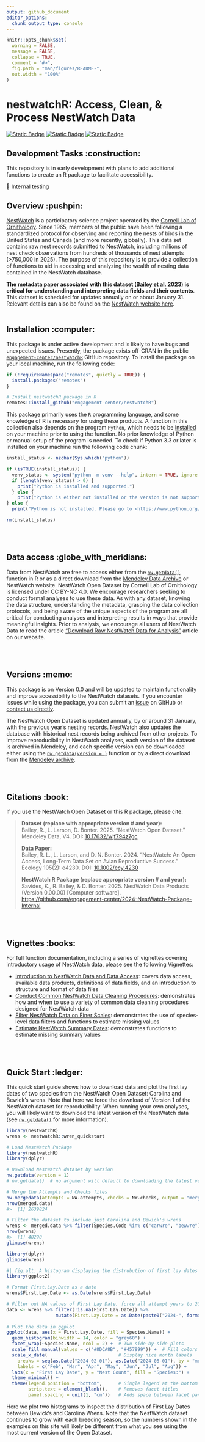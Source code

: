 ```yaml
---
output: github_document
editor_options: 
  chunk_output_type: console
---
```


```r
knitr::opts_chunk$set(
  warning = FALSE, 
  message = FALSE,
  collapse = TRUE,
  comment = "#>",
  fig.path = "man/figures/README-",
  out.width = "100%"
)
```

# nestwatchR: Access, Clean, & Process NestWatch Data

<!-- badges: start -->

[![Static Badge](https://www.repostatus.org/badges/latest/wip.svg)](https://www.repostatus.org/#wip) [![Static Badge](https://img.shields.io/badge/Dataset%20License-CC%20BY--NC%204.0-blue)](https://creativecommons.org/licenses/by-nc/4.0/deed.en)  [![Static Badge](https://img.shields.io/badge/Code%20License-GPL%20v3-blue)](https://www.gnu.org/licenses/gpl-3.0)

   
<!-- badges: end   -->

## Development Tasks :construction:

This repository is in early development with plans to add additional functions to create an R package to facilitate accessibility.

   🔲 Internal testing
   
    

## Overview :pushpin:

[NestWatch](http://www.nestwatch.org) is a participatory science project operated by the [Cornell Lab of Ornithology](bird.cornell.edu). Since 1965, members of the public have been following a standardized protocol for observing and reporting the nests of birds in the United States and Canada (and more recently, globally). This data set contains raw nest records submitted to NestWatch, including millions of nest check observations from hundreds of thousands of nest attempts (>750,000 in 2025). The purpose of this repository is to provide a collection of functions to aid in accessing and analyzing the wealth of nesting data contained in the NestWatch database.

**The metadata paper associated with this dataset [(Bailey et al. 2023)](https://doi.org/10.1002/ecy.4230) is critical for understanding and interpreting data fields and their contents**. This dataset is scheduled for updates annually on or about January 31. Relevant details can also be found on the [NestWatch website here](https://nestwatch.org/explore/nestwatch-open-dataset-downloads/).
<br>
<br>

## Installation :computer:

This package is under active development and is likely to have bugs and unexpected issues. Presently, the package exists off-CRAN in the public [`engagement-center/nestwatchR`](https://github.com/engagement-center/nestwatchR) GitHub repository. To install the package on your local machine, run the following code:

```r
if (!requireNamespace("remotes", quietly = TRUE)) {
  install.packages("remotes")
}

# Install nestwatchR package in R
remotes::install_github("engagement-center/nestwatchR")
```


This package primarily uses the `R` programming language, and some knowledge of R is necessary for using these products. A function in this collection also depends on the program `Python`, which needs to be [installed](https://www.python.org/downloads/) on your machine prior to using the function. No prior knowledge of Python or manual setup of the program is needed. To check if Python 3.3 or later is installed on your machine run the following code chunk:

```r
install_status <- nzchar(Sys.which("python"))

if (isTRUE(install_status)) {
  venv_status <- system("python -m venv --help", intern = TRUE, ignore.stderr = TRUE)
  if (length(venv_status) > 0) {
    print("Python is installed and supported.")
  } else {
    print("Python is either not installed or the version is not supported. Please go to <https://www.python.org/downloads/> to install the latest version of Python and then restart your R session.")}
} else {
  print("Python is not installed. Please go to <https://www.python.org/downloads/> to install Python.")}

rm(install_status)
```

<br>
<br>

## Data access :globe_with_meridians:

Data from NestWatch are free to access either from the [`nw.getdata()`](https://engagement-center.github.io/nestwatchR/reference/nw.getdata.html) function in R or as a direct download from the [Mendeley Data Archive](https://data.mendeley.com/datasets/wjf794z7gc/2) or NestWatch website. NestWatch Open Dataset by Cornell Lab of Ornithology is licensed under CC BY-NC 4.0. We encourage researchers seeking to conduct formal analyses to use these data. As with any dataset, knowing the data structure, understanding the metadata, grasping the data collection protocols, and being aware of the unique aspects of the program are all critical for conducting analyses and interpreting results in ways that provide meaningful insights. Prior to analysis, we encourage all users of NestWatch Data to read the article ["Download Raw NestWatch Data for Analysis"](https://nestwatch.org/explore/nestwatch-open-dataset-downloads/) article on our website.

<br>
<br>

## Versions :memo:

This package is on Version 0.0 and will be updated to maintain functionality and improve accessibility to the NestWatch datasets. If you encounter issues while using the package, you can submit an [issue](https://github.com/engagement-center/nestwatchR/issues) on GitHub or [contact us directly](mailto:kim.savides@cornell.edu?subject=nestwatchR%Issue%%3A).

The NestWatch Open Dataset is updated annually, by or around 31 January, with the previous year's nesting records. NestWatch also updates the database with historical nest records being archived from other projects. To improve reproducibility in NestWatch analyses, each version of the dataset is archived in Mendeley, and each specific version can be downloaded either using the [`nw.getdata(version = )`](https://engagement-center.github.io/nestwatchR/reference/nw.getdata.html) function or by a direct download from the [Mendeley archive](https://data.mendeley.com/datasets/wjf794z7gc/2).

<br>
<br>

## Citations :book:

If you use the NestWatch Open Dataset or this R package, please cite:

<blockquote>

**Dataset (replace with appropriate version \# and year):**</br> Bailey, R., L. Larson, D. Bonter. 2025. “NestWatch Open Dataset." Mendeley Data, V4. DOI: [10.17632/wjf794z7gc](https://doi.org/10.17632/wjf794z7gc)</a>

**Data Paper:**</br> Bailey, R. L., L. Larson, and D. N. Bonter. 2024. “NestWatch: An Open-Access, Long-Term Data Set on Avian Reproductive Success.” Ecology 105(2): e4230. DOI: [10.1002/ecy.4230](https://doi.org/10.1002/ecy.4230)</a>

**NestWatch R Package (replace appropriate version \# and year):**<br> Savides, K., R. Bailey, & D. Bonter. 2025. NestWatch Data Products (Version 0.00.00) [Computer software]. <https://github.com/engagement-center/2024-NestWatch-Package-Internal>

</blockquote>

<br>
<br>

## Vignettes :books:

For full function documentation, including a series of vignettes covering introductory usage of NestWatch data, please see the following Vignettes:

-   [Introduction to NestWatch Data and Data Access](https://engagement-center.github.io/nestwatchR/articles/a_Into-and-Data-Access.html): covers data access, available data products, definitions of data fields, and an introduction to structure and format of data files
-   [Conduct Common NestWatch Data Cleaning Procedures](https://engagement-center.github.io/nestwatchR/articles/b_Data-Cleaning.html): demonstrates how and when to use a variety of common data cleaning procedures designed for NestWatch data
-   [Filter NestWatch Data on Finer Scales](https://engagement-center.github.io/nestwatchR/articles/c_Data-Filtering.html): demonstrates the use of species-level data filters and functions to estimate missing values
-   [Estimate NestWatch Summary Dates](https://engagement-center.github.io/nestwatchR/articles/d_Data-Estimation.html): demonstrates functions to estimate missing summary values

<br>
<br>

## Quick Start :ledger:

This quick start guide shows how to download data and plot the first lay dates of two species from the NestWatch Open Dataset: Carolina and Bewick’s wrens. Note that here we force the download of Version 1 of the NestWatch dataset for reproducibility. When running your own analyses, you will likely want to download the latest version of the NestWatch data (see [`nw.getdata()`](https://engagement-center.github.io/nestwatchR/reference/nw.getdata.html) for more information). 

```r
library(nestwatchR)
wrens <- nestwatchR::wren_quickstart
```

```r
# Load NestWatch Package
library(nestwatchR)
library(dplyr)

# Download NestWatch dataset by version
nw.getdata(version = 1)
# nw.getdata()  # no argument will default to downloading the latest version 

# Merge the Attempts and Checks files
nw.mergedata(attempts = NW.attempts, checks = NW.checks, output = "merged.data")
nrow(merged.data)
#>  [1] 2639824

# Filter the dataset to include just Carolina and Bewick's wrens
wrens <- merged.data %>% filter(Species.Code %in% c("carwre", "bewwre"))
nrow(wrens)
#>  [1] 40290
glimpse(wrens)
```

```r
library(dplyr)
glimpse(wrens)
```

```r
#| fig.alt: A histogram displaying the distrubution of first lay dates for Bewick's Wren (blue) and Carolina Wren (green).
library(ggplot2)

# Format First.Lay.Date as a date
wrens$First.Lay.Date <- as.Date(wrens$First.Lay.Date)

# Filter out NA values of First Lay Date, force all attempt years to 2024 for visualization
data <- wrens %>% filter(!is.na(First.Lay.Date)) %>% 
                  mutate(First.Lay.Date = as.Date(paste0("2024-", format(First.Lay.Date, "%m-%d"))))
  
# Plot the data in ggplot
ggplot(data, aes(x = First.Lay.Date, fill = Species.Name)) +
  geom_histogram(binwidth = 14, color = "grey60") + 
  facet_wrap(~Species.Name, ncol = 2) +  # Two side-by-side plots
  scale_fill_manual(values = c("#8DCA8B", "#457999")) +  # Fill colors
  scale_x_date(                          # Display nice month labels
    breaks = seq(as.Date("2024-02-01"), as.Date("2024-08-01"), by = "month"),
    labels = c("Feb", "Mar", "Apr", "May", "Jun", "Jul", "Aug")) + 
  labs(x = "First Lay Date", y = "Nest Count", fill = "Species:") +
  theme_minimal() +
  theme(legend.position = "bottom",      # Single legend at the bottom
        strip.text = element_blank(),    # Removes facet titles
        panel.spacing = unit(1, "cm"))   # Adds space between facet panels

```

Here we plot two histograms to inspect the distribution of First Lay Dates between Bewick's and Carolina Wrens. Note that the NestWatch dataset continues to grow with each breeding season, so the numbers shown in the examples on this site will likely be different from what you see using the most current version of the Open Dataset.
